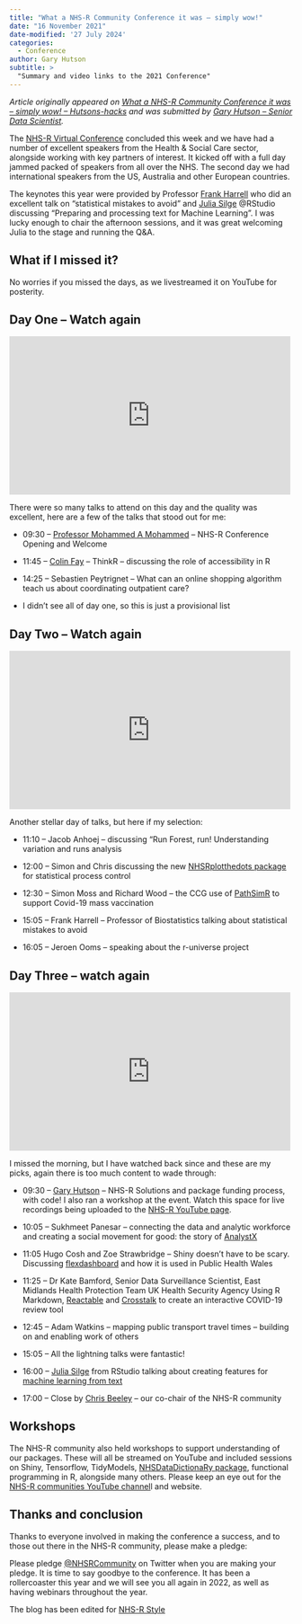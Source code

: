 ```yaml
---
title: "What a NHS-R Community Conference it was – simply wow!"
date: "16 November 2021"
date-modified: '27 July 2024'
categories:
  - Conference
author: Gary Hutson
subtitle: >
  "Summary and video links to the 2021 Conference"
---
```


*Article originally appeared on [What a NHS-R Community Conference it was – simply wow! – Hutsons-hacks](https://hutsons-hacks.info/what-a-nhs-r-community-conference-it-was-simply-wow) and was submitted by [Gary Hutson – Senior Data Scientist](https://github.com/StatsGary/).*

The [NHS-R Virtual Conference](https://nhsrcommunity.com/nhs-r-community-conference-2021/) concluded this week and we have had a number of excellent speakers from the Health & Social Care sector, alongside working with key partners of interest. It kicked off with a full day jammed packed of speakers from all over the NHS. The second day we had international speakers from the US, Australia and other European countries.

The keynotes this year were provided by Professor [Frank Harrell](https://www.fharrell.com/) who did an excellent talk on “statistical mistakes to avoid” and [Julia Silge](https://juliasilge.com/) \@RStudio discussing “Preparing and processing text for Machine Learning”. I was lucky enough to chair the afternoon sessions, and it was great welcoming Julia to the stage and running the Q&A.

## **What if I missed it?**

No worries if you missed the days, as we livestreamed it on YouTube for posterity.

## **Day One – Watch again**

<iframe width="500" height="282" src="https://www.youtube.com/embed/k1lwmCQ61eE" title="NHS-R Conference 2021 - Day 1" frameborder="0" allow="accelerometer; autoplay; clipboard-write; encrypted-media; gyroscope; picture-in-picture; web-share" referrerpolicy="strict-origin-when-cross-origin" allowfullscreen>

</iframe>

There were so many talks to attend on this day and the quality was excellent, here are a few of the talks that stood out for me:

-   09:30 – [Professor Mohammed A Mohammed](https://www.strategyunitwm.nhs.uk/author/mohammed-amin-mohammed#:~:text=Professor%20Mohammed%20A%20Mohammed%20is%20an%20academic%20with,quality%20of%20care%2C%20patient%20safety%20and%20improvement%20science.) – NHS-R Conference Opening and Welcome

-   11:45 – [Colin Fay](https://engineering-shiny.org/) – ThinkR – discussing the role of accessibility in R

-   14:25 – Sebastien Peytrignet – What can an online shopping algorithm teach us about coordinating outpatient care?

-   I didn't see all of day one, so this is just a provisional list

## **Day Two – Watch again**

<iframe width="500" height="282" src="https://www.youtube.com/embed/5HnW1YP3vTk" title="NHS-R Community Conference 2021 - Day 2" frameborder="0" allow="accelerometer; autoplay; clipboard-write; encrypted-media; gyroscope; picture-in-picture; web-share" referrerpolicy="strict-origin-when-cross-origin" allowfullscreen>

</iframe>

Another stellar day of talks, but here if my selection:

-   11:10 – Jacob Anhoej – discussing “Run Forest, run! Understanding variation and runs analysis

-   12:00 – Simon and Chris discussing the new [NHSRplotthedots package](https://github.com/nhs-r-community/NHSRplotthedots) for statistical process control

-   12:30 – Simon Moss and Richard Wood – the CCG use of [PathSimR](https://github.com/nhs-bnssg-analytics/PathSimR) to support Covid-19 mass vaccination

-   15:05 – Frank Harrell – Professor of Biostatistics talking about statistical mistakes to avoid

-   16:05 – Jeroen Ooms – speaking about the r-universe project

## **Day Three – watch again**

<iframe width="500" height="282" src="https://www.youtube.com/embed/NFQ4filc2jI" title="NHS-R Community Conference 2021 - Day 3" frameborder="0" allow="accelerometer; autoplay; clipboard-write; encrypted-media; gyroscope; picture-in-picture; web-share" referrerpolicy="strict-origin-when-cross-origin" allowfullscreen>

</iframe>

I missed the morning, but I have watched back since and these are my picks, again there is too much content to wade through:

-   09:30 – [Gary Hutson](https://hutsons-hacks.info/) – NHS-R Solutions and package funding process, with code! I also ran a workshop at the event. Watch this space for live recordings being uploaded to the [NHS-R YouTube page](https://www.youtube.com/channel/UCMwM-3tg_-Pbx8hKO78q5EA).

-   10:05 – Sukhmeet Panesar – connecting the data and analytic workforce and creating a social movement for good: the story of [AnalystX](https://www.nhsx.nhs.uk/key-tools-and-info/nhsx-analytics-unit/)

-   11:05 Hugo Cosh and Zoe Strawbridge – Shiny doesn't have to be scary. Discussing [flexdashboard](https://pkgs.rstudio.com/flexdashboard/) and how it is used in Public Health Wales

-   11:25 – Dr Kate Bamford, Senior Data Surveillance Scientist, East Midlands Health Protection Team UK Health Security Agency Using R Markdown, [Reactable](https://glin.github.io/reactable/index.html) and [Crosstalk](https://cran.r-project.org/web/packages/crosstalk/index.html) to create an interactive COVID-19 review tool

-   12:45 – Adam Watkins – mapping public transport travel times – building on and enabling work of others

-   15:05 – All the lightning talks were fantastic!

-   16:00 – [Julia Silge](https://juliasilge.com/) from RStudio talking about creating features for [machine learning from text](https://juliasilge.com/blog/smltar-complete/)

-   17:00 – Close by [Chris Beeley](https://chrisbeeley.net/) – our co-chair of the NHS-R community

## **Workshops**

The NHS-R community also held workshops to support understanding of our packages. These will all be streamed on YouTube and included sessions on Shiny, Tensorflow, TidyModels, [NHSDataDictionaRy package](https://github.com/StatsGary/NHSDataDictionaRy_workshop), functional programming in R, alongside many others. Please keep an eye out for the [NHS-R communities YouTube channel](https://www.youtube.com/c/NHSRCommunity)l and website.

## **Thanks and conclusion**

Thanks to everyone involved in making the conference a success, and to those out there in the NHS-R community, please make a pledge:

Please pledge [\@NHSRCommunity](https://twitter.com/NHSrCommunity) on Twitter when you are making your pledge. It is time to say goodbye to the conference. It has been a rollercoaster this year and we will see you all again in 2022, as well as having webinars throughout the year.

The blog has been edited for [NHS-R Style](https://nhsrway.nhsrcommunity.com/style-guides.html#referencing-r-packages-and-functions-in-text)
